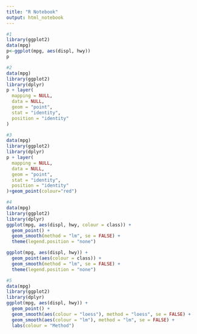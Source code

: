 ---
title: "R Notebook"
output: html_notebook
---

```{r}
#1
library(ggplot2)
data(mpg)
p<-ggplot(mpg, aes(displ, hwy))
p

```

```{r}
#2
data(mpg)
library(ggplot2)
library(dplyr)
p + layer(
  mapping = NULL, 
  data = NULL,
  geom = "point", 
  stat = "identity",
  position = "identity"
)


```

```{r}
#3
data(mpg)
library(ggplot2)
library(dplyr)
p + layer(
  mapping = NULL, 
  data = NULL,
  geom = "point", 
  stat = "identity",
  position = "identity"
)+geom_point(colour="red")


```

```{r}
#4
data(mpg)
library(ggplot2)
library(dplyr)
ggplot(mpg, aes(displ, hwy, colour = class)) + 
  geom_point() + 
  geom_smooth(method = "lm", se = FALSE) +
  theme(legend.position = "none")

ggplot(mpg, aes(displ, hwy)) + 
  geom_point(aes(colour = class)) + 
  geom_smooth(method = "lm", se = FALSE) + 
  theme(legend.position = "none")

```

```{r}
#5
data(mpg)
library(ggplot2)
library(dplyr)
ggplot(mpg, aes(displ, hwy)) + 
  geom_point() +
  geom_smooth(aes(colour = "loess"), method = "loess", se = FALSE) + 
  geom_smooth(aes(colour = "lm"), method = "lm", se = FALSE) +
  labs(colour = "Method")




```



